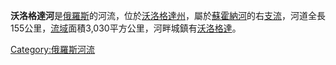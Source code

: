 {{Infobox River
  | river_name      = 沃洛格達河
  | image_name      = 
  | image_size      =
  | caption         = 
  | origin          = 
  | mouth           = 
  | basin_countries = {{flag|Russia}}
  | length          = 155公里
  | elevation       = 
  | mouth_elevation = 
  | discharge       = 
  | watershed       = 3,030平方公里
}}
'''沃洛格達河'''是[[俄羅斯|俄羅斯]]的河流，位於[[沃洛格達州|沃洛格達州]]，屬於[[蘇霍納河|蘇霍納河]]的右[[支流|支流]]，河道全長155公里，[[流域|流域]]面積3,030平方公里，河畔城鎮有[[沃洛格達|沃洛格達]]。

[[Category:俄羅斯河流|Category:俄羅斯河流]]

{{俄羅斯地理小作品}}
